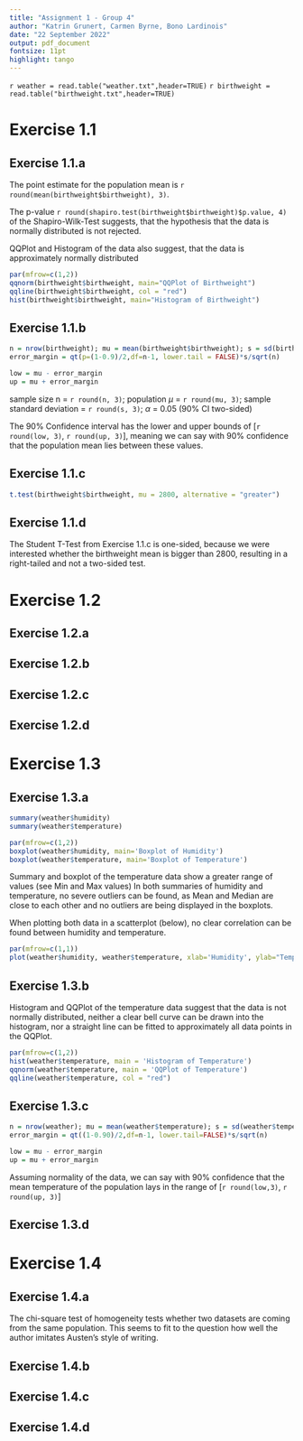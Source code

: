 ```yaml
---
title: "Assignment 1 - Group 4"
author: "Katrin Grunert, Carmen Byrne, Bono Lardinois"
date: "22 September 2022"
output: pdf_document
fontsize: 11pt
highlight: tango
---
```


`r weather = read.table("weather.txt",header=TRUE)`
`r birthweight = read.table("birthweight.txt",header=TRUE)`

# Exercise 1.1

## Exercise 1.1.a


The point estimate for the population mean is `r round(mean(birthweight$birthweight), 3)`.

The p-value `r round(shapiro.test(birthweight$birthweight)$p.value, 4)` of the Shapiro-Wilk-Test suggests, that the hypothesis that the data is normally distributed is not rejected. 

QQPlot and Histogram of the data also suggest, that the data is approximately normally distributed


```r
par(mfrow=c(1,2))
qqnorm(birthweight$birthweight, main="QQPlot of Birthweight")
qqline(birthweight$birthweight, col = "red")
hist(birthweight$birthweight, main="Histogram of Birthweight")
```

## Exercise 1.1.b

```r
n = nrow(birthweight); mu = mean(birthweight$birthweight); s = sd(birthweight$birthweight)
error_margin = qt(p=(1-0.9)/2,df=n-1, lower.tail = FALSE)*s/sqrt(n)

low = mu - error_margin 
up = mu + error_margin
```

sample size n = `r round(n, 3)`; population $\mu$ = `r round(mu, 3)`; sample standard deviation = `r round(s, 3)`; $\alpha$ = 0.05 (90% CI two-sided)

The 90% Confidence interval has the lower and upper bounds of [`r round(low, 3)`, `r round(up, 3)`], meaning we can say with 90% confidence that the population mean lies between these values. 

## Exercise 1.1.c
```r
t.test(birthweight$birthweight, mu = 2800, alternative = "greater")
```

## Exercise 1.1.d
The Student T-Test from Exercise 1.1.c is one-sided, because we were interested whether the birthweight mean is bigger than 2800, resulting in a right-tailed and not a two-sided test.


# Exercise 1.2
## Exercise 1.2.a
## Exercise 1.2.b
## Exercise 1.2.c
## Exercise 1.2.d


# Exercise 1.3
## Exercise 1.3.a
```r
summary(weather$humidity)
summary(weather$temperature)
```

```r
par(mfrow=c(1,2))
boxplot(weather$humidity, main='Boxplot of Humidity')
boxplot(weather$temperature, main='Boxplot of Temperature')
```
Summary and boxplot of the temperature data show a greater range of values (see Min and Max values)
In both summaries of humidity and temperature, no severe outliers can be found, as Mean and Median are close to each other and no outliers are being displayed in the boxplots.

When plotting both data in a scatterplot (below), no clear correlation can be found between humidity and temperature.

```r
par(mfrow=c(1,1))
plot(weather$humidity, weather$temperature, xlab='Humidity', ylab="Temperature", main="Scatterplot of HumidityxTemperature")
```


## Exercise 1.3.b

Histogram and QQPlot of the temperature data suggest that the data is not normally distributed, neither a clear bell curve can be drawn into the histogram, nor a straight line can be fitted to approximately all data points in the QQPlot.

```r
par(mfrow=c(1,2))
hist(weather$temperature, main = 'Histogram of Temperature')
qqnorm(weather$temperature, main = 'QQPlot of Temperature')
qqline(weather$temperature, col = "red")
```


## Exercise 1.3.c

```r
n = nrow(weather); mu = mean(weather$temperature); s = sd(weather$temperature)
error_margin = qt((1-0.90)/2,df=n-1, lower.tail=FALSE)*s/sqrt(n)

low = mu - error_margin 
up = mu + error_margin
```

Assuming normality of the data, we can say with 90% confidence that the mean temperature of the population lays in the range of [`r round(low,3)`, `r round(up, 3)`]

## Exercise 1.3.d

# Exercise 1.4
## Exercise 1.4.a
The chi-square test of homogeneity tests whether two datasets are coming from the same population. This seems to fit to the question how well the author imitates Austen's style of writing.

## Exercise 1.4.b
## Exercise 1.4.c
## Exercise 1.4.d